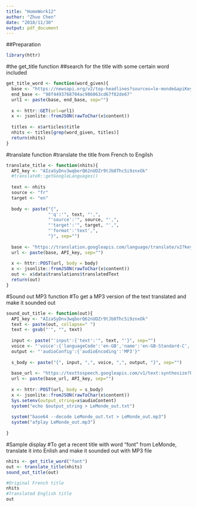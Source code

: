 ```yaml
---
title: "HomeWork12"
author: "Zhuo Chen"
date: "2018/11/30"
output: pdf_document
---
```


##Preparation
```r
library(httr)
```

#the get_title function
##search for the title with some certain word included
```r
get_title_word <- function(word_given){
  base <- "https://newsapi.org/v2/top-headlines?sources=le-monde&apiKey="
  end_base <- "98f4493768704ac986063cd67f82de67"
  url1 <- paste(base, end_base, sep="")
  
  x <- httr::GET(url=url1)
  x <- jsonlite::fromJSON(rawToChar(x$content))
  
  titles <- x$articles$title
  nhits <- titles[grep(word_given, titles)]
  return(nhits)
}
```

#translate function
#translate the title from French to Engilsh
```r
translate_title <- function(nhits){
  API_key <- "AIzaSyDnv3wqborQ62nUDZr9tJb8Thc5i9znxOk"
  #translateR::getGoogleLanguages()
  
  text <- nhits
  source <- "fr"
  target <- "en"
  
  body <- paste("{",
                "'q':'", text, "',", 
                "'source':'", source, "',",
                "'target':'", target, "',",
                "'format':'text',",  
                "}", sep="")
  
  base <- "https://translation.googleapis.com/language/translate/v2?key="
  url <- paste(base, API_key, sep="")
  
  x <- httr::POST(url, body = body)
  x <- jsonlite::fromJSON(rawToChar(x$content))
  out <- x$data$translations$translatedText
  return(out)
}
```

#Sound out MP3 function
#To get a MP3 version of the text translated and make it sounded out
```r
sound_out_title <- function(out){
  API_key <- "AIzaSyDnv3wqborQ62nUDZr9tJb8Thc5i9znxOk"
  text <- paste(out, collapse=" ")
  text <- gsub("'", "", text)
  
  input <- paste("'input':{'text':'", text, "'}", sep="")
  voice <- "'voice':{'languageCode':'en-GB','name':'en-GB-Standard-C','ssmlGender':'FEMALE'}"
  output <- "'audioConfig':{'audioEncoding':'MP3'}"
  
  s_body <- paste("{", input, ",", voice, ",", output, "}", sep="")
  
  base_url <- "https://texttospeech.googleapis.com/v1/text:synthesize?key="
  url <- paste(base_url, API_key, sep="")
  
  x <- httr::POST(url, body = s_body)
  x <- jsonlite::fromJSON(rawToChar(x$content))
  Sys.setenv(output_string=x$audioContent)
  system("echo $output_string > LeMonde_out.txt")
  
  system("base64 --decode LeMonde_out.txt > LeMonde_out.mp3")
  system("afplay LeMonde_out.mp3")
  
}
```

#Sample display
#To get a recent title  with word "font" from LeMonde, translate it into Enlish and make it sounded out with MP3 file
```r
nhits <- get_title_word("font")
out <- translate_title(nhits)
sound_out_title(out)

#Original French title
nhits
#Translated English title
out
```